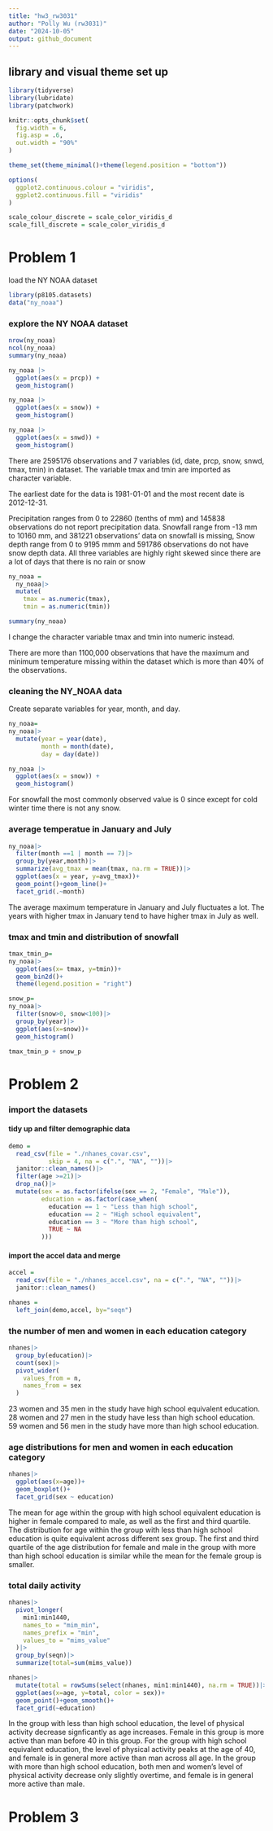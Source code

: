 ```yaml
---
title: "hw3_rw3031"
author: "Polly Wu (rw3031)"
date: "2024-10-05"
output: github_document
---
```


## library and visual theme set up

```r
library(tidyverse)
library(lubridate)
library(patchwork)

knitr::opts_chunk$set(
  fig.width = 6,
  fig.asp = .6,
  out.width = "90%"
)

theme_set(theme_minimal()+theme(legend.position = "bottom"))

options(
  ggplot2.continuous.colour = "viridis",
  ggplot2.continuous.fill = "viridis"
)

scale_colour_discrete = scale_color_viridis_d
scale_fill_discrete = scale_color_viridis_d
```

# Problem 1 

load the NY NOAA dataset
```r
library(p8105.datasets)
data("ny_noaa")
```

### explore the NY NOAA dataset

```r
nrow(ny_noaa)
ncol(ny_noaa)
summary(ny_noaa)

ny_noaa |> 
  ggplot(aes(x = prcp)) + 
  geom_histogram()

ny_noaa |> 
  ggplot(aes(x = snow)) + 
  geom_histogram()

ny_noaa |> 
  ggplot(aes(x = snwd)) + 
  geom_histogram()
```
There are 2595176 observations and 7 variables (id, date, prcp, snow, snwd, 
tmax, tmin) in dataset. The variable tmax and tmin are imported as character variable.

The earliest date for the data is 1981-01-01 and the most recent date is 2012-12-31.

Precipitation ranges from 0 to 22860 (tenths of mm) and 145838 observations do not 
report precipitation data. Snowfall range from -13 mm to 10160 mm, and 381221 
observations' data on snowfall is missing, Snow depth range from 0 to 9195 mmm 
and 591786 observations do not have snow depth data. All three variables are highly
right skewed since there are a lot of days that there is no rain or snow

```r
ny_noaa = 
  ny_noaa|>
  mutate(
    tmax = as.numeric(tmax),
    tmin = as.numeric(tmin))

summary(ny_noaa)
```

I change the character variable tmax and tmin into numeric instead. 

There are more than 1100,000 observations that have the maximum and minimum temperature 
missing within the dataset which is more than 40% of the observations. 

### cleaning the NY_NOAA data 

Create separate variables for year, month, and day. 
```r
ny_noaa=
ny_noaa|>
  mutate(year = year(date),
         month = month(date),
         day = day(date))
```

```r
ny_noaa |> 
  ggplot(aes(x = snow)) + 
  geom_histogram()
```
For snowfall the most commonly observed value is 0 since except for cold winter time
there is not any snow. 

### average temperatue in January and July

```r
ny_noaa|>
  filter(month ==1 | month == 7)|>
  group_by(year,month)|>
  summarize(avg_tmax = mean(tmax, na.rm = TRUE))|>
  ggplot(aes(x = year, y=avg_tmax))+
  geom_point()+geom_line()+
  facet_grid(.~month)
```

The average maximum temperature in January and July fluctuates a lot. The years with higher tmax in January tend to have higher tmax in July as well. 

### tmax and tmin and distribution of snowfall

```r
tmax_tmin_p=
ny_noaa|>
  ggplot(aes(x= tmax, y=tmin))+
  geom_bin2d()+
  theme(legend.position = "right")

snow_p=
ny_noaa|>
  filter(snow>0, snow<100)|>
  group_by(year)|>
  ggplot(aes(x=snow))+
  geom_histogram()

tmax_tmin_p + snow_p
```

# Problem 2 

### import the datasets 

#### tidy up and filter demographic data

```r
demo =
  read_csv(file = "./nhanes_covar.csv", 
           skip = 4, na = c(".", "NA", ""))|>
  janitor::clean_names()|>
  filter(age >=21)|>
  drop_na()|>
  mutate(sex = as.factor(ifelse(sex == 2, "Female", "Male")),
         education = as.factor(case_when(
           education == 1 ~ "Less than high school",
           education == 2 ~ "High school equivalent",
           education == 3 ~ "More than high school", 
           TRUE ~ NA
         )))
```

#### import the accel data and merge

```r
accel =
  read_csv(file = "./nhanes_accel.csv", na = c(".", "NA", ""))|>
  janitor::clean_names()

nhanes = 
  left_join(demo,accel, by="seqn")
```
### the number of men and women in each education category

```r
nhanes|>
  group_by(education)|>
  count(sex)|>
  pivot_wider(
    values_from = n,
    names_from = sex
  )
```
23 women and 35 men in the study have high school equivalent education. 28 women and 
27 men in the study have less than high school education. 59 women and 56 men in the 
study have more than high school education. 

### age distributions for men and women in each education category

```r
nhanes|>
  ggplot(aes(x=age))+
  geom_boxplot()+
  facet_grid(sex ~ education)
```
The mean for age within the group with high school equivalent education is higher 
in female compared to male, as well as the first and third quartile. The distribution
for age within the group with less than high school education is quite equivalent 
across different sex group. The first and third quartile of the age distribution for female and male in the group with more than high school education is similar while the 
mean for the female group is smaller. 

### total daily activity

```r
nhanes|>
  pivot_longer(
    min1:min1440,
    names_to = "mim_min",
    names_prefix = "min",
    values_to = "mims_value"
  )|>
  group_by(seqn)|>
  summarize(total=sum(mims_value))
```


```r
nhanes|>
  mutate(total = rowSums(select(nhanes, min1:min1440), na.rm = TRUE))|>
  ggplot(aes(x=age, y=total, color = sex))+
  geom_point()+geom_smooth()+
  facet_grid(~education)
```
In the group with less than high school education, the level of physical activity 
decrease signficantly as age increases. Female in this group is more active than man before 40 in this group. For the group with high school equivalent education, the level of physical activity peaks at the age of 40, and female is in general more active than man across all age. In the group with more than high school education, both men and women's level of physical activity decrease only slightly overtime, and female is in general more active than male. 


# Problem 3 


